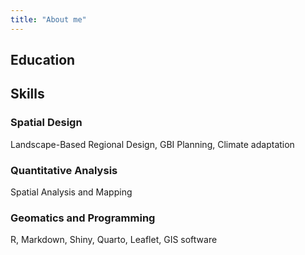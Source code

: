 ---
title: "About me"
---

## Education


## Skills

### Spatial Design
Landscape-Based Regional Design, GBI Planning, Climate adaptation

### Quantitative Analysis
Spatial Analysis and Mapping

### Geomatics and Programming
R, Markdown, Shiny, Quarto, Leaflet, GIS software
